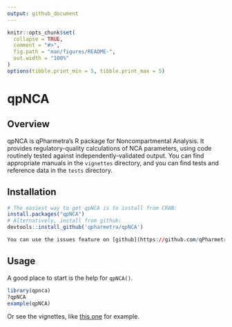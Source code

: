 ```yaml
---
output: github_document
---
```


<!-- README.md is generated from README.Rmd. Please edit that file -->

```r
knitr::opts_chunk$set(
  collapse = TRUE,
  comment = "#>",
  fig.path = "man/figures/README-",
  out.width = "100%"
)
options(tibble.print_min = 5, tibble.print_max = 5)
```

# qpNCA 

<!-- a href='https://dplyr.tidyverse.org'><img src='man/figures/logo.png' align="right" height="139" /></a -->

<!-- badges: start 
[![Travis build status](https://travis-ci.com/qPharmetra/qpNCA.svg?branch=master)](https://travis-ci.com/qPharmetra/qpNCA)
[![Coverage status](https://codecov.io/gh/qpharmetra/qpNCA/branch/master/graph/badge.svg)](https://codecov.io/github/qpharmetra/qpNCA?branch=master)

 badges: end -->

## Overview

qpNCA is qPharmetra's R package for Noncompartmental Analysis.
It provides regulatory-quality calculations of NCA parameters,
using code routinely tested against independently-validated output.
You can find appropriate manuals in the `vignettes` directory,
and you can find tests and reference data in the `tests` directory.

## Installation

```r
# The easiest way to get qpNCA is to install from CRAN:
install.packages("qpNCA")
# Alternatively, install from github:
devtools::install_github('qpharmetra/qpNCA')

You can use the issues feature on [github](https://github.com/qPharmetra/qpNCA/issues) to report issues.
```

## Usage

A good place to start is the help for `qpNCA()`.

```r
library(qpnca)
?qpNCA
example(qpNCA)
```

Or see the vignettes, like [this one](https://github.com/qPharmetra/qpNCA/blob/master/vignettes/stepwise-nca-analysis.html) for example.